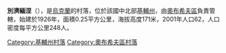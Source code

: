 {{coord|49|57|55|N|30|39|6|E|scale:30000|display=title}}

'''別濟緬涅'''（{{lang-uk|Безіменне}}），是[[烏克蘭|烏克蘭]]的村落，位於該國中北部[[基輔州|基輔州]]，由[[奧布希夫區|奧布希夫區]]負責管轄，始建於1926年，面積0.25平方公里，海拔高度171米，2001年人口62，人口密度每平方公里248人。

{{DEFAULTSORT:Безіменне}}
[[Category:基輔州村落|Category:基輔州村落]]
[[Category:奧布希夫區村落|Category:奧布希夫區村落]]


{{Kiev-geo-stub}}